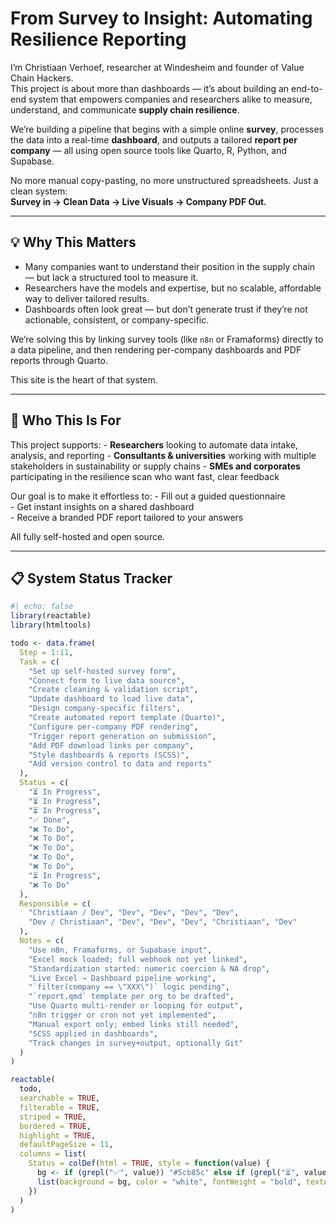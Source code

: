 # From Survey to Insight: Automating Resilience Reporting

I'm Christiaan Verhoef, researcher at Windesheim and founder of Value Chain Hackers.  
This project is about more than dashboards — it's about building an end-to-end system that empowers companies and researchers alike to measure, understand, and communicate **supply chain resilience**.

We’re building a pipeline that begins with a simple online **survey**, processes the data into a real-time **dashboard**, and outputs a tailored **report per company** — all using open source tools like Quarto, R, Python, and Supabase.

No more manual copy-pasting, no more unstructured spreadsheets. Just a clean system:  
**Survey in → Clean Data → Live Visuals → Company PDF Out.**

---

## 💡 Why This Matters

- Many companies want to understand their position in the supply chain — but lack a structured tool to measure it.
- Researchers have the models and expertise, but no scalable, affordable way to deliver tailored results.
- Dashboards often look great — but don’t generate trust if they’re not actionable, consistent, or company-specific.

We're solving this by linking survey tools (like `n8n` or Framaforms) directly to a data pipeline, and then rendering per-company dashboards and PDF reports through Quarto.

This site is the heart of that system.

---

## 👥 Who This Is For

This project supports:
- **Researchers** looking to automate data intake, analysis, and reporting
- **Consultants & universities** working with multiple stakeholders in sustainability or supply chains
- **SMEs and corporates** participating in the resilience scan who want fast, clear feedback

Our goal is to make it effortless to:
- Fill out a guided questionnaire  
- Get instant insights on a shared dashboard  
- Receive a branded PDF report tailored to your answers  

All fully self-hosted and open source.

---

## 📋 System Status Tracker

```r
#| echo: false
library(reactable)
library(htmltools)

todo <- data.frame(
  Step = 1:11,
  Task = c(
    "Set up self-hosted survey form",
    "Connect form to live data source",
    "Create cleaning & validation script",
    "Update dashboard to load live data",
    "Design company-specific filters",
    "Create automated report template (Quarto)",
    "Configure per-company PDF rendering",
    "Trigger report generation on submission",
    "Add PDF download links per company",
    "Style dashboards & reports (SCSS)",
    "Add version control to data and reports"
  ),
  Status = c(
    "⏳ In Progress", 
    "⏳ In Progress", 
    "⏳ In Progress", 
    "✅ Done", 
    "❌ To Do", 
    "❌ To Do", 
    "❌ To Do", 
    "❌ To Do", 
    "❌ To Do", 
    "⏳ In Progress", 
    "❌ To Do"
  ),
  Responsible = c(
    "Christiaan / Dev", "Dev", "Dev", "Dev", "Dev",
    "Dev / Christiaan", "Dev", "Dev", "Dev", "Christiaan", "Dev"
  ),
  Notes = c(
    "Use n8n, Framaforms, or Supabase input",
    "Excel mock loaded; full webhook not yet linked",
    "Standardization started: numeric coercion & NA drop",
    "Live Excel → Dashboard pipeline working",
    "`filter(company == \"XXX\")` logic pending",
    "`report.qmd` template per org to be drafted",
    "Use Quarto multi-render or looping for output",
    "n8n trigger or cron not yet implemented",
    "Manual export only; embed links still needed",
    "SCSS applied in dashboards",
    "Track changes in survey+output, optionally Git"
  )
)

reactable(
  todo,
  searchable = TRUE,
  filterable = TRUE,
  striped = TRUE,
  bordered = TRUE,
  highlight = TRUE,
  defaultPageSize = 11,
  columns = list(
    Status = colDef(html = TRUE, style = function(value) {
      bg <- if (grepl("✅", value)) "#5cb85c" else if (grepl("⏳", value)) "#f0ad4e" else "#d9534f"
      list(background = bg, color = "white", fontWeight = "bold", textAlign = "center")
    })
  )
)

```
